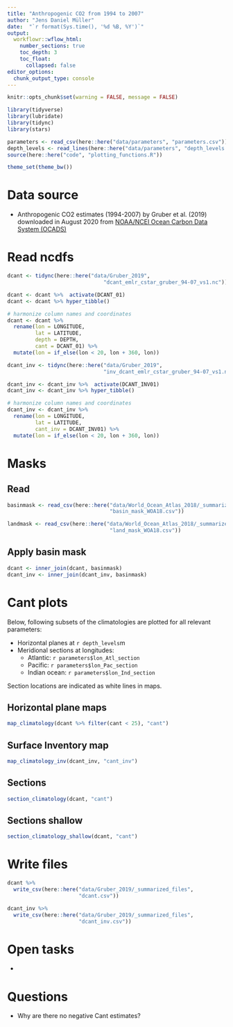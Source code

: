 ```yaml
---
title: "Anthropogenic CO2 from 1994 to 2007"
author: "Jens Daniel Müller"
date:  "`r format(Sys.time(), '%d %B, %Y')`"
output: 
  workflowr::wflow_html:
    number_sections: true
    toc_depth: 3
    toc_float:
      collapsed: false
editor_options:
  chunk_output_type: console
---
```


```r
knitr::opts_chunk$set(warning = FALSE, message = FALSE)
```

```r
library(tidyverse)
library(lubridate)
library(tidync)
library(stars)
```

```r
parameters <- read_csv(here::here("data/parameters", "parameters.csv"))
depth_levels <- read_lines(here::here("data/parameters", "depth_levels.txt"))
source(here::here("code", "plotting_functions.R"))
```

```r
theme_set(theme_bw())
```

# Data source

- Anthropogenic CO2 estimates (1994-2007) by Gruber et al. (2019) downloaded in August 2020 from [NOAA/NCEI Ocean Carbon Data System (OCADS)](https://www.nodc.noaa.gov/ocads/oceans/ndp_100/ndp100.html){target="_blank"}

# Read ncdfs

```r

dcant <- tidync(here::here("data/Gruber_2019",
                               "dcant_emlr_cstar_gruber_94-07_vs1.nc"))

dcant <- dcant %>%  activate(DCANT_01)
dcant <- dcant %>% hyper_tibble()

# harmonize column names and coordinates
dcant <- dcant %>% 
  rename(lon = LONGITUDE,
         lat = LATITUDE,
         depth = DEPTH,
         cant = DCANT_01) %>% 
  mutate(lon = if_else(lon < 20, lon + 360, lon))

```

```r

dcant_inv <- tidync(here::here("data/Gruber_2019",
                               "inv_dcant_emlr_cstar_gruber_94-07_vs1.nc"))

dcant_inv <- dcant_inv %>%  activate(DCANT_INV01)
dcant_inv <- dcant_inv %>% hyper_tibble()

# harmonize column names and coordinates
dcant_inv <- dcant_inv %>% 
  rename(lon = LONGITUDE,
         lat = LATITUDE,
         cant_inv = DCANT_INV01) %>% 
  mutate(lon = if_else(lon < 20, lon + 360, lon))

```

# Masks

## Read

```r

basinmask <- read_csv(here::here("data/World_Ocean_Atlas_2018/_summarized_files",
                                 "basin_mask_WOA18.csv"))

landmask <- read_csv(here::here("data/World_Ocean_Atlas_2018/_summarized_files",
                                 "land_mask_WOA18.csv"))

```

## Apply basin mask

```r

dcant <- inner_join(dcant, basinmask)
dcant_inv <- inner_join(dcant_inv, basinmask)

```


# Cant plots

Below, following subsets of the climatologies are plotted for all relevant parameters:  

- Horizontal planes at `r depth_levels`m
- Meridional sections at longitudes:
  - Atlantic: `r parameters$lon_Atl_section`
  - Pacific: `r parameters$lon_Pac_section`
  - Indian ocean: `r parameters$lon_Ind_section`

Section locations are indicated as white lines in maps.


## Horizontal plane maps

```r

map_climatology(dcant %>% filter(cant < 25), "cant")


```

## Surface Inventory map

```r

map_climatology_inv(dcant_inv, "cant_inv")

```

## Sections

```r

section_climatology(dcant, "cant")

```

## Sections shallow

```r

section_climatology_shallow(dcant, "cant")

```

# Write files

```r

dcant %>% 
  write_csv(here::here("data/Gruber_2019/_summarized_files",
                       "dcant.csv"))

dcant_inv %>% 
  write_csv(here::here("data/Gruber_2019/_summarized_files",
                       "dcant_inv.csv"))

```



# Open tasks

- 

# Questions

- Why are there no negative Cant estimates?
